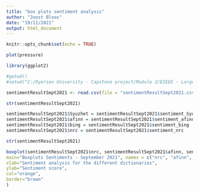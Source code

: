 ---
title: "box plots sentiment analysis"
author: "Joost Bloos"
date: "19/11/2021"
output: html_document
---

```{r setup, include=FALSE}
knitr::opts_chunk$set(echo = TRUE)
```

```{r pressure, echo=FALSE}
plot(pressure)
```


```{r}
library(ggplot2)

```



```{r}
#getwd()
#setwd("C:/Ryerson University - Capstone project/Module 2/EIEEE - Large dataset/Combined")

```


```{r}

sentimentResultSept2021 <- read.csv(file = "sentimentResultSept2021.csv")

str(sentimentResultSept2021)
```

```{r}

sentimentResultSept2021$Syuzhet = sentimentResultSept2021$sentiment_Syuzhet
sentimentResultSept2021$afinn = sentimentResultSept2021$sentiment_afinn
sentimentResultSept2021$bing = sentimentResultSept2021$sentiment_bing
sentimentResultSept2021$nrc = sentimentResultSept2021$sentiment_nrc

str(sentimentResultSept2021)
```

```{r}

boxplot(sentimentResultSept2021$nrc, sentimentResultSept2021$afinn, sentimentResultSept2021$sentimentR, sentimentResultSept2021$Syuzhet, sentimentResultSept2021$bing,
main="Boxplots Sentiments - September 2021", names = c("nrc", "afinn", "sentimentR", "Syuzhet", "bing"),
xlab="Sentiment analysis for the different dictionaries",
ylab="Sentiment score",
col="orange",
border="brown"
)

```


